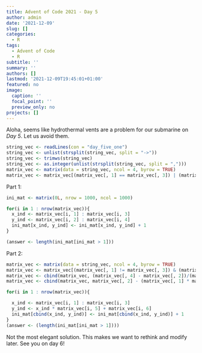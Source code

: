 ```yaml
---
title: Advent of Code 2021 - Day 5
author: admin
date: '2021-12-09'
slug: []
categories:
  - R
tags:
  - Advent of Code
  - R
subtitle: ''
summary: ''
authors: []
lastmod: '2021-12-09T19:45:01+01:00'
featured: no
image:
  caption: ''
  focal_point: ''
  preview_only: no
projects: []
---
```


Aloha, seems like hydrothermal vents are a problem for our submarine on *Day 5*. Let us avoid them.

```r
string_vec <- readLines(con = "day_five_one")
string_vec <- unlist(strsplit(string_vec, split = "->"))
string_vec <- trimws(string_vec)
string_vec <- as.integer(unlist(strsplit(string_vec, split = ",")))
matrix_vec <- matrix(data = string_vec, ncol = 4, byrow = TRUE)
matrix_vec <- matrix_vec[(matrix_vec[, 1] == matrix_vec[, 3]) | (matrix_vec[, 2] == matrix_vec[, 4]),]

```

Part 1:

```r
ini_mat <- matrix(0L, nrow = 1000, ncol = 1000)

for(i in 1 : nrow(matrix_vec)){
  x_ind <- matrix_vec[i, 1] : matrix_vec[i, 3]
  y_ind <- matrix_vec[i, 2] : matrix_vec[i, 4]
  ini_mat[x_ind, y_ind] <- ini_mat[x_ind, y_ind] + 1
}

(answer <- length(ini_mat[ini_mat > 1]))
```

Part 2:

```r
matrix_vec <- matrix(data = string_vec, ncol = 4, byrow = TRUE)
matrix_vec <- matrix_vec[(matrix_vec[, 1] != matrix_vec[, 3]) & (matrix_vec[, 2] != matrix_vec[, 4]),]
matrix_vec <- cbind(matrix_vec, (matrix_vec[, 4] - matrix_vec[, 2])/(matrix_vec[, 3]- matrix_vec[, 1]))
matrix_vec <- cbind(matrix_vec, matrix_vec[, 2] - (matrix_vec[, 1] * matrix_vec[, 5]))

for(i in 1 : nrow(matrix_vec)){

  x_ind <- matrix_vec[i, 1] : matrix_vec[i, 3]
  y_ind <- x_ind * matrix_vec[i, 5] + matrix_vec[i, 6]
  ini_mat[cbind(x_ind, y_ind)] <- ini_mat[cbind(x_ind, y_ind)] + 1
}
(answer <- (length(ini_mat[ini_mat > 1])))
```

Not the most elegant solution. This makes we want to rethink and modify later.
See you on day 6!
